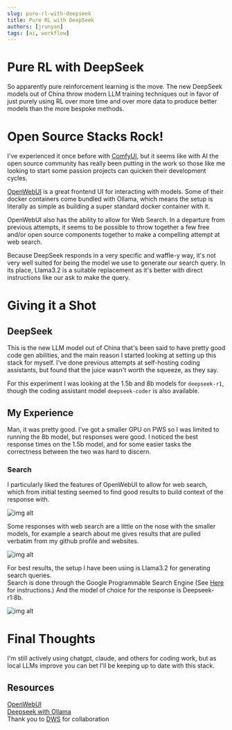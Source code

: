 ---
slug: pure-rl-with-deepseek
title: Pure RL with DeepSeek
authors: [jrunyan]
tags: [ai, workflow]
---

# Pure RL with DeepSeek
So apparently pure reinforcement learning is the move. The new DeepSeek models out of China throw modern LLM training 
techniques out in favor of just purely using RL over more time and over more data to produce better models than the more bespoke methods.

# Open Source Stacks Rock!
I've experienced it once before with [ComfyUI](https://jake.runyan.dev/blog/sdxl-pipeline), but it seems like with AI the open source 
community has really been putting in the work so those like me looking to start some passion projects can quicken their development cycles.

[OpenWebUI](https://github.com/ml-explore/OpenWebUI) is a great frontend UI for interacting with models. Some of their docker containers
come bundled with Ollama, which means the setup is literally as simple as building a super standard docker container with it. 

OpenWebUI also has the ability to allow for Web Search. In a departure from previous attempts, it seems to be possible to throw together
a few free and/or open source components together to make a compelling attempt at web search.

Because DeepSeek responds in a very specific and waffle-y way, it's not very well suited for being the model we use to generate our 
search query. In its place, Llama3.2 is a suitable replacement as it's better with direct instructions like our ask to make the query.

# Giving it a Shot

## DeepSeek
This is the new LLM model out of China that's been said to have pretty good code gen abilities, and the main reason I started looking 
at setting up this stack for myself. I've done previous attempts at self-hosting coding assistants, but found that the juice wasn't
worth the squeeze, as they say. 

For this experiment I was looking at the 1.5b and 8b models for `deepseek-r1`, though the coding assistant model `deepseek-coder` is also available.

## My Experience 
Man, it was pretty good. I've got a smaller GPU on PWS so I was limited to running the 8b model, but responses were good. I noticed
the best response times on the 1.5b model, and for some easier tasks the correctness between the two was hard to discern.

### Search
I particularly liked the features of OpenWebUI to allow for web search, which from initial testing seemed to find good results to build
context of the response with.

![img alt](./web-search.png)

Some responses with web search are a little on the nose with the smaller models, for example a search about me gives results that are pulled 
verbatim from my github profile and websites.

![img alt](./jake.png)

For best results, the setup I have been using is Llama3.2 for generating search queries.  
Search is done through the Google Programmable Search Engine (See [Here](https://docs.openwebui.com/tutorials/integrations/web_search/#google-pse-api) for instructions.)
And the model of choice for the response is Deepseek-r1:8b.

![img alt](./deepseek.png)

# Final Thoughts
I'm still actively using chatgpt, claude, and others for coding work, but as local LLMs improve you can bet I'll be keeping up to date with this stack. 

## Resources
[OpenWebUI](https://github.com/ml-explore/OpenWebUI)  
[Deepseek with Ollama](https://ollama.ai/library/deepseek-coder)  
Thank you to [DWS](https://dws.rip) for collaboration  

